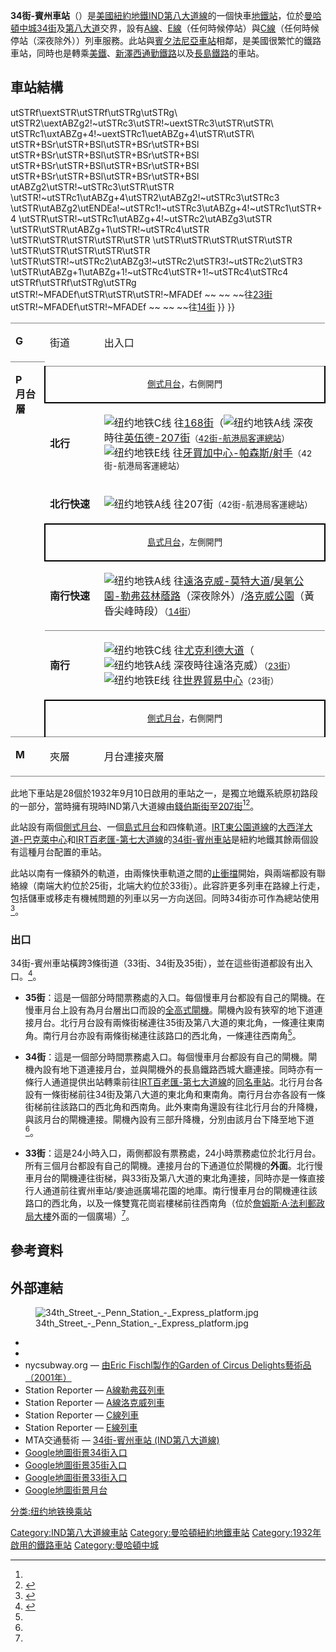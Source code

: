 {{noteTA
|G1=Railway
|1=zh-hans:终点站; zh-tw:終點站; zh-hk:總站;
|2=zh-hans:客运总站; zh-tw:客運總站; zh-hk:客運總站;
|3=zh-hans:大中央总站; zh-tw:大中央總站; zh-hk:大中央總站;
|4=zh-hk:升降機; zh-tw:電梯;
|5=zh-hk:扶手電梯; zh-tw:電扶梯;}}
{{distinguish|34街-賓州車站 (IRT百老匯-第七大道線)}}
{{Infobox NYCS
| name = 34街-賓州車站<br />{{lang|en|34th Street–Penn Station}}
| image = 34th Street-Penn Station.jpg
| accessible = yes
| bg_color = #11117D
| address = 紐約州紐約市曼哈頓區西34街及第八大道
| borough = [[曼哈頓|曼哈頓]]
| locale = [[曼哈頓中城|曼哈頓中城]]
| coordinates = {{coord|40.752166|N|73.993521|W|region:US|display=inline,title}}
| division = IND
| line = [[IND第八大道線|IND第八大道線]]
| service = Eighth south
| connection = {{bus icon}} '''[[MTA區域巴士營運|NYCT巴士]]'''：M20、M34 SBS、M34A SBS<br>[[File:BSicon_BAHN.svg|12px]] '''[[美鐵|美鐵]]'''、'''[[長島鐵路|長島鐵路]]'''、'''[[新澤西通勤鐵路|新澤西通勤鐵路]]'''（[[賓夕法尼亞車站_(紐約市)|賓州車站]]）
| platforms = 2個[[側式月台|側式月台]]（慢車）<br>1個[[島式月台|島式月台]]（快車）
| tracks = 4條
| structure = 地下
| wifi = yes
| code = 164
| passengers = 25,183,869<ref>{{NYCS const|riderref}}</ref>
| pass_year = 2016
| pass_percent = -3.7
| rank = 6
| open_date = {{start date and age|1932|09|10}}<ref name=Chambers>[[New_York_Times|New York Times]], List of the 28 Stations on the New Eighth Ave Line, September 10, 1932, page 6</ref>
| next_north = {{NYCS next | line=IND第八大道線 | station=42街-航港局客運總站 | service=Eighth south}}
| next_south = {{NYCS next | type=普通 | line=IND第八大道線 | station=23街 | service=Eighth south local}}<br>{{NYCS next| type=快速 | line=IND第八大道線 | station=14街 | service=Eighth south express}}
| next_north_acc = {{NYCS next | line=IND第八大道線 | station=42街-航港局客運總站 | service = Eighth south}}
| next_south_acc = {{NYCS next | line=IND第八大道線 | station=14街 | service=Eighth south}}
| legend = {{NYCS infobox legend|allexceptnights}}{{NYCS infobox legend|alltimes}}{{NYCS infobox legend|nightsonly}}
}}

'''34街-賓州車站'''（{{lang-en|34th Street–Penn Station}}）是[[美國|美國]][[紐約地鐵|紐約地鐵]][[IND第八大道線|IND第八大道線]]的一個快車[[地鐵站|地鐵站]]，位於[[曼哈頓|曼哈頓]][[曼哈頓中城|中城]][[34街_(曼哈頓)|34街]]及[[第八大道|第八大道]]交界，設有[[紐約地鐵A線|A線]]、[[紐約地鐵E線|E線]]（任何時候停站）與[[紐約地鐵C線|C線]]（任何時候停站（深夜除外））列車服務。此站與[[賓夕法尼亞車站_(紐約市)|賓夕法尼亞車站]]相鄰，是美國很繁忙的鐵路車站，同時也是轉乘[[美鐵|美鐵]]、[[新澤西通勤鐵路|新澤西通勤鐵路]]以及[[長島鐵路|長島鐵路]]的車站。

== 車站結構 ==
{{stack|float=right|
{{Routemap
|title=軌道配置圖
|title-bg=#{{NYCS color|blue}}
|legend =track
|map=
utSTR!~MFADEg\\utSTR!~MFADEg\utSTR!~MFADEg\utSTR!~MFADEg\ ~~ ~~ ~~往[[42街-航港局客運總站車站_(IND第八大道線)|42街-航港局客運總站]]上層
utSTR\uextSTR!~MFADEg\utSTR\utSTR\utSTR\ ~~ ~~ ~~{{BSsplit{{!}}來自42街-航港局客運總站下層{{!}}的舊軌道}}
utSTRf\uextSTR\utSTRf\utSTRg\utSTRg\
utSTR2\uextABZg2!~utSTRc3\utSTR!~uextSTRc3\utSTR\utSTR\
utSTRc1\uxtABZg+4!~uextSTRc1\uetABZg+4\utSTR\utSTR\
utSTR+BSr\utSTR+BSl\utSTR+BSr\utSTR+BSl
utSTR+BSr\utSTR+BSl\utSTR+BSr\utSTR+BSl
utSTR+BSr\utSTR+BSl\utSTR+BSr\utSTR+BSl
utSTR+BSr\utSTR+BSl\utSTR+BSr\utSTR+BSl
utABZg2\utSTR!~utSTRc3\utSTR\utSTR
\utSTR!~utSTRc1\utABZg+4\utSTR2\utABZg2!~utSTRc3\utSTRc3
\utSTR\utABZg2\utENDEa!~utSTRc1!~utSTRc3\utABZg+4!~utSTRc1\utSTR+4
\utSTR\utSTR!~utSTRc1\utABZg+4!~utSTRc2\utABZg3\utSTR
\utSTR\utSTR\utABZg+1\utSTR!~utSTRc4\utSTR
\utSTR\utSTR\utSTR\utSTR\utSTR
\utSTR\utSTR\utSTR\utSTR\utSTR
\utSTR\utSTR\utSTR\utSTR\utSTR
\utSTR\utSTR!~utSTRc2\utABZg3!~utSTRc2\utSTR3!~utSTRc2\utSTR3
\utSTR\utABZg+1\utABZg+1!~utSTRc4\utSTR+1!~utSTRc4\utSTRc4
utSTRf\utSTRf\utSTRg\utSTRg
utSTR!~MFADEf\utSTR\utSTR\utSTR!~MFADEf ~~ ~~ ~~往[[23街車站_(IND第八大道線)|23街]]
utSTR!~MFADEf\utSTR!~MFADEf ~~ ~~ ~~往[[14街車站_(IND第八大道線)|14街]]
}}
}}
{|cellspacing=0 cellpadding=3
|style="border-top:solid 1px gray;vertical-align:top;" width=50|'''G'''
|style="border-top:solid 1px gray;vertical-align:top;" width=100|街道
|style="border-top:solid 1px gray;vertical-align:top;" width=500|出入口<br>{{NYCS Platform Layout access}}
|-
|style="border-top:solid 1px gray;border-bottom:solid 1px gray;vertical-align:top;" width=50 rowspan=8 |'''P<br>月台層'''
|-
|style="border-top:solid 1px gray;border-right:solid 2px black;border-left:solid 2px black;border-bottom:solid 2px black;text-align:center;" colspan=2|<small>[[側式月台|側式月台]]，右側開門 {{access icon}}</small>
|-
|style="border-bottom:solid 1px white;" width=100|<span style="color:#{{NYCS color|blue}}">'''北行'''</span>
|style="border-bottom:solid 1px white;" width=500|{{arrow|L}} [[File:NYCS-bull-trans-C.svg|纽约地铁C线]] 往[[168街車站_(IND第八大道線)|168街]]（[[File:NYCS-bull-trans-A.svg|纽约地铁A线]] 深夜時往[[英伍德-207街車站_(IND第八大道線)|英伍德-207街]]<small>（[[42街-航港局客運總站車站_(IND第八大道線)|42街-航港局客運總站]]）</small><br />{{arrow|L}} [[File:NYCS-bull-trans-E.svg|纽约地铁E线]] 往[[牙買加中心-帕森斯/射手車站_(射手大道線)|牙買加中心-帕森斯/射手]]<small>（42街-航港局客運總站）
|-
|style="border-top:solid 1px gray;" width=100|<span style="color:#{{NYCS color|blue}}">'''北行快速'''</span>
|style="border-top:solid 1px gray;" width=500|{{arrow|L}} [[File:NYCS-bull-trans-A.svg|纽约地铁A线]] 往207街<small>（42街-航港局客運總站）</small>
|-
|style="border-top:solid 2px black;border-right:solid 2px black;border-left:solid 2px black;border-bottom:solid 2px black;text-align:center;" colspan=2|<small>[[島式月台|島式月台]]，左側開門 {{access icon}}</small>
|-
|width=100|<span style="color:#{{NYCS color|blue}}">'''南行快速'''</span>
|width=390|{{arrow|R}} [[File:NYCS-bull-trans-A.svg|纽约地铁A线]] 往[[遠洛克威-莫特大道車站_(IND洛克威線)|遠洛克威-莫特大道]]/[[臭氧公園-勒弗茲林蔭路車站_(IND福爾頓街線)|臭氧公園-勒弗茲林蔭路]]（深夜除外）/[[洛克威公園-海灘116街車站_(IND洛克威線)|洛克威公園]]（黃昏尖峰時段）<small>（[[14街車站_(IND第八大道線)|14街]]）</small>
|-
|style="border-top:solid 1px gray;" width=100|<span style="color:#{{NYCS color|blue}}">'''南行'''</span>
|style="border-top:solid 1px gray;" width=500|{{arrow|R}} [[File:NYCS-bull-trans-C.svg|纽约地铁C线]] 往[[尤克利德大道車站_(IND福爾頓街線)|尤克利德大道]]（[[File:NYCS-bull-trans-A.svg|纽约地铁A线]] 深夜時往遠洛克威）<small>（[[23街車站_(IND第八大道線)|23街]]）</small><br>{{arrow|R}} [[File:NYCS-bull-trans-E.svg|纽约地铁E线]] 往[[世界貿易中心車站_(IND第八大道線)|世界貿易中心]]<small>（23街）</small>
|-
|style="border-top:solid 2px black;border-right:solid 2px black;border-left:solid 2px black;border-bottom:solid 1px gray;text-align:center;" colspan=2|<small>[[側式月台|側式月台]]，右側開門 {{access icon}}</small>
|-
|style="border-bottom:solid 1px gray;vertical-align:top;" width=50|'''M'''
|style="border-bottom:solid 1px gray;vertical-align:top;" width=100|夾層
|style="border-bottom:solid 1px gray;vertical-align:top;" width=500|月台連接夾層
|}
此地下車站是28個於1932年9月10日啟用的車站之一，是獨立地鐵系統原初路段的一部分，當時擁有現時IND第八大道線由[[錢伯斯街車站_(IND第八大道線)|錢伯斯街]]至[[英伍德-207街車站_(IND第八大道線)|207街]]<ref name=Chambers/><ref name="Opening">{{cite news|last1=Crowell|first1=Paul|title=Gay Midnight Crowd Rides First Trains In The New Subway: Throngs at Station an Hour Before Time, Rush Turnstiles When Chains are Dropped|url=https://query.nytimes.com/mem/archive-free/pdf?res=9507E2D61231E633A25753C1A96F9C946394D6CF|accessdate=2015-11-08|publisher=New York Times|date=1932-09-10|archive-date=2017-04-07|archive-url=https://web.archive.org/web/20170407053840/https://query.nytimes.com/mem/archive-free/pdf?res=9507E2D61231E633A25753C1A96F9C946394D6CF|dead-url=no}}</ref>。

此站設有兩個[[側式月台|側式月台]]、一個[[島式月台|島式月台]]和四條軌道。[[IRT東公園道線|IRT東公園道線]]的[[大西洋大道-巴克萊中心車站_(IRT東公園道線)|大西洋大道-巴克萊中心]]和[[IRT百老匯-第七大道線|IRT百老匯-第七大道線]]的[[34街-賓州車站_(IRT百老匯-第七大道線)|34街-賓州車站]]是紐約地鐵其餘兩個設有這種月台配置的車站。

此站以南有一條額外的軌道，由兩條快車軌道之間的[[止衝擋|止衝擋]]開始，與兩端都設有聯絡線（南端大約位於25街，北端大約位於33街）。此容許更多列車在路線上行走，包括儲車或移走有機械問題的列車以另一方向送回。同時34街亦可作為總站使用<ref>{{NYCS const|trackref|468}}</ref>。

{{clear left}}

=== 出口 ===
34街-賓州車站橫跨3條街道（33街、34街及35街），並在這些街道都設有出入口。<ref name=MTA-PennStation-2015>{{cite web|title=MTA Neighborhood Maps: Pennsylvania Station / Times Square|url=http://web.mta.info/maps/neighborhoods/mn/M08_PennStation_2015.pdf|website=[[大都會運輸署|mta.info]]|publisher=[[大都會運輸署|Metropolitan Transportation Authority]]|accessdate=2015-12-11|date=2015|archive-date=2020-09-14|archive-url=https://web.archive.org/web/20200914173833/http://web.mta.info/maps/neighborhoods/mn/M08_PennStation_2015.pdf|dead-url=no}}</ref>。

* '''35街'''：這是一個部分時間票務處的入口。每個慢車月台都設有自己的閘機。在慢車月台上設有為月台層出口而設的[[驗票閘門|全高式閘機]]。閘機內設有狹窄的地下道連接月台。北行月台設有兩條街梯連往35街及第八大道的東北角，一條連往東南角。南行月台亦設有兩條街梯連往該路口的西北角，一條連往西南角<ref name=MTA-PennStation-2015/>。
* {{Access icon}} '''34街'''：這是一個部分時間票務處入口。每個慢車月台都設有自己的閘機。閘機內設有地下道連接月台，並與閘機外的長島鐵路西城大廳連接。同時亦有一條行人通道提供出站轉乘前往[[IRT百老匯-第七大道線|IRT百老匯-第七大道線]]的[[34街-賓州車站_(IRT百老匯-第七大道線)|同名車站]]。北行月台各設有一條街梯前往34街及第八大道的東北角和東南角。南行月台亦各設有一條街梯前往該路口的西北角和西南角。此外東南角還設有往北行月台的升降機，與該月台的閘機連接。閘機內設有三部升降機，分別由該月台下降至地下道<ref name=MTA-PennStation-2015/>。
* '''33街'''：這是24小時入口，兩側都設有票務處，24小時票務處位於北行月台。所有三個月台都設有自己的閘機。連接月台的下通道位於閘機的'''外面'''。北行慢車月台的閘機連往街梯，與33街及第八大道的東北角連接，同時亦是一條直接行人通道前往賓州車站/麥迪遜廣場花園的地庫。南行慢車月台的閘機連往該路口的西北角，以及一條雙寬花崗岩樓梯前往西南角（位於[[詹姆斯·A·法利郵政局大樓|詹姆斯·A·法利郵政局大樓]]外面的一個廣場）<ref name=MTA-PennStation-2015/>。

== 參考資料 ==
{{Reflist}}

== 外部連結 ==
[[File:34th_Street_-_Penn_Station_-_Express_platform.jpg|thumb]]
*{{commonscat-inline|34th Street – Penn Station (IND Eighth Avenue Line)}}
*{{NYCS ref|http://www.nycsubway.org/perl/stations?7:216|IND第八大道|34街/賓州車站}}
*nycsubway.org — [http://www.nycsubway.org/perl/artwork_show?90 由Eric Fischl製作的Garden of Circus Delights藝術品（2001年）]{{Wayback|url=http://www.nycsubway.org/perl/artwork_show?90 |date=20200927045306 }}
*Station Reporter — [https://web.archive.org/web/20131030103057/http://www.stationreporter.net/aleff.htm A線勒弗茲列車]
*Station Reporter — [https://web.archive.org/web/20150113023917/http://www.stationreporter.net/arock.htm A線洛克威列車]
*Station Reporter — [https://web.archive.org/web/20130313005345/http://www.stationreporter.net/ctrain.htm C線列車]
*Station Reporter — [https://web.archive.org/web/20120204051350/http://www.stationreporter.net/etrain.htm E線列車]
*MTA交通藝術 — [https://web.archive.org/web/20110606072055/http://mta.info/mta/aft/permanentart/permart.html?agency=nyct&line=A&station=6&xdev=495 34街-賓州車站 (IND第八大道線)]
*[https://maps.google.com/maps?f=q&source=s_q&hl=en&q=W+59th+St,+New+York,+10116&sll=37.0625,-95.677068&sspn=34.450489,76.552734&ie=UTF8&cd=1&geocode=FUsLbgIdvDCX-w&split=0&hq=&hnear=W+59th+St,+New+York&ll=40.752061,-73.993564&spn=0.003852,0.013433&z=17&lci=transit&layer=c&cbll=40.75219,-73.993464&panoid=0HMq6qPA6BA2WQG3t9u2Gw&cbp=12,160.77,,1,3.2 Google地圖街景34街入口]
*[https://maps.google.com/maps?f=q&source=s_q&hl=en&q=W+59th+St,+New+York,+10116&sll=37.0625,-95.677068&sspn=34.450489,76.552734&ie=UTF8&cd=1&geocode=FUsLbgIdvDCX-w&split=0&hq=&hnear=W+59th+St,+New+York&ll=40.753345,-73.992705&spn=0.003852,0.013433&z=17&lci=transit&layer=c&cbll=40.752854,-73.992979&panoid=AlLIOZZ7TsIs69BkRwvIJg&cbp=12,83.62,,0,0.26 Google地圖街景35街入口]
*[https://maps.google.com/maps?f=q&source=s_q&hl=en&q=W+59th+St,+New+York,+10116&sll=37.0625,-95.677068&sspn=34.450489,76.552734&ie=UTF8&cd=1&geocode=FUsLbgIdvDCX-w&split=0&hq=&hnear=W+59th+St,+New+York&ll=40.751475,-73.99321&spn=0.003852,0.013433&z=17&lci=transit&layer=c&cbll=40.751522,-73.993948&panoid=aOsxVPY-YAbZGPhA8nzjvQ&cbp=12,267.66,,1,-0.28 Google地圖街景33街入口]
* [http://www.google.com/maps/@40.75201,-73.9934155,3a,75y,37.93h,82.77t/data=!3m8!1e1!3m6!1s-Z-OmuMp9SrA%2FV6AuJsOFAUI%2FAAAAAAAAOSk%2FfeVDaND3DXMvQpBb_bN_fZPcr6WZBE5twCLIB!2e4!3e11!6s%2F%2Flh3.googleusercontent.com%2F-Z-OmuMp9SrA%2FV6AuJsOFAUI%2FAAAAAAAAOSk%2FfeVDaND3DXMvQpBb_bN_fZPcr6WZBE5twCLIB%2Fw203-h100-p-k-no%2F!7i9728!8i4864!4m3!8m2!3m1!1e1!6m1!1e1 Google地圖街景月台] {{Wayback|url=http://www.google.com/maps/@40.75201,-73.9934155,3a,75y,37.93h,82.77t/data=!3m8!1e1!3m6!1s-Z-OmuMp9SrA%2FV6AuJsOFAUI%2FAAAAAAAAOSk%2FfeVDaND3DXMvQpBb_bN_fZPcr6WZBE5twCLIB!2e4!3e11!6s%2F%2Flh3.googleusercontent.com%2F-Z-OmuMp9SrA%2FV6AuJsOFAUI%2FAAAAAAAAOSk%2FfeVDaND3DXMvQpBb_bN_fZPcr6WZBE5twCLIB%2Fw203-h100-p-k-no%2F!7i9728!8i4864!4m3!8m2!3m1!1e1!6m1!1e1 |date=20200917150215 }}

{{紐約地鐵A線}}
{{紐約地鐵C線}}
{{紐約地鐵E線}}

{{DEFAULTSORT:34th Street - Penn Station (Ind Eighth Avenue Line)}}
[[Category:IND第八大道線車站|Category:IND第八大道線車站]]
[[Category:曼哈頓紐約地鐵車站|Category:曼哈頓紐約地鐵車站]]
[[分类:纽约地铁换乘站|分类:纽约地铁换乘站]]
[[Category:1932年啟用的鐵路車站|Category:1932年啟用的鐵路車站]]
[[Category:曼哈頓中城|Category:曼哈頓中城]]